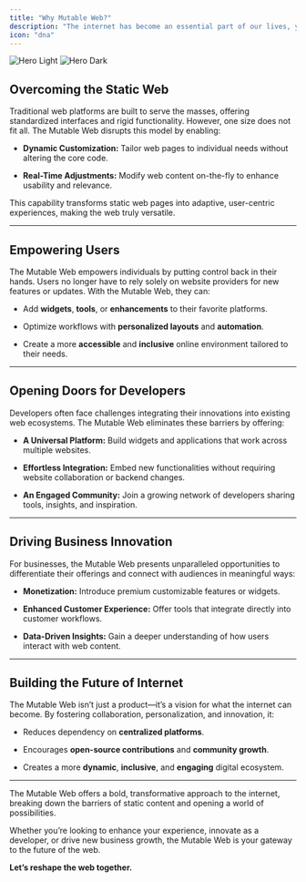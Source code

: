 ```yaml
---
title: "Why Mutable Web?"
description: "The internet has become an essential part of our lives, yet its current structure often limits creativity, flexibility, and personalization. The Mutable Web addresses these limitations by introducing a paradigm shift that benefits users, developers, and businesses alike. Here’s why the Mutable Web is the next big thing in the evolution of the internet."
icon: "dna"
---
```


<img alt="Hero Light" class="block dark:hidden" src="/images/why-art-light.svg" />

<img alt="Hero Dark" class="hidden dark:block" src="/images/why-art-dark.svg" />

## Overcoming the Static Web

Traditional web platforms are built to serve the masses, offering standardized interfaces and rigid functionality. However, one size does not fit all. The Mutable Web disrupts this model by enabling:

* **Dynamic Customization:** Tailor web pages to individual needs without altering the core code.

* **Real-Time Adjustments:** Modify web content on-the-fly to enhance usability and relevance.

This capability transforms static web pages into adaptive, user-centric experiences, making the web truly versatile.

***

## Empowering Users

The Mutable Web empowers individuals by putting control back in their hands. Users no longer have to rely solely on website providers for new features or updates. With the Mutable Web, they can:

* Add **widgets**, **tools**, or **enhancements** to their favorite platforms.

* Optimize workflows with **personalized layouts** and **automation**.

* Create a more **accessible** and **inclusive** online environment tailored to their needs.

***

## Opening Doors for Developers

Developers often face challenges integrating their innovations into existing web ecosystems. The Mutable Web eliminates these barriers by offering:

* **A Universal Platform:** Build widgets and applications that work across multiple websites.

* **Effortless Integration:** Embed new functionalities without requiring website collaboration or backend changes.

* **An Engaged Community:** Join a growing network of developers sharing tools, insights, and inspiration.

***

## Driving Business Innovation

For businesses, the Mutable Web presents unparalleled opportunities to differentiate their offerings and connect with audiences in meaningful ways:

* **Monetization:** Introduce premium customizable features or widgets.

* **Enhanced Customer Experience:** Offer tools that integrate directly into customer workflows.

* **Data-Driven Insights:** Gain a deeper understanding of how users interact with web content.

***

## Building the Future of Internet

The Mutable Web isn’t just a product—it’s a vision for what the internet can become. By fostering collaboration, personalization, and innovation, it:

* Reduces dependency on **centralized platforms**.

* Encourages **open-source contributions** and **community growth**.

* Creates a more **dynamic**, **inclusive**, and **engaging** digital ecosystem.

***

<Tip>
  The Mutable Web offers a bold, transformative approach to the internet, breaking down the barriers of static content and opening a world of possibilities.
</Tip>

Whether you’re looking to enhance your experience, innovate as a developer, or drive new business growth, the Mutable Web is your gateway to the future of the web.

**Let’s reshape the web together.**